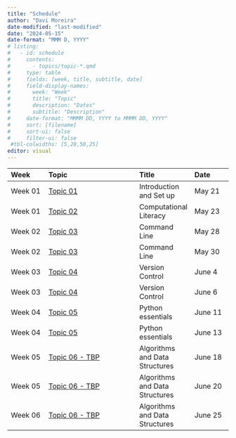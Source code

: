 ```yaml
---
title: "Schedule"
author: "Davi Moreira"
date-modified: "last-modified"
date: "2024-05-15"
date-format: "MMM D, YYYY"
# listing:
#   - id: schedule
#     contents:
#       - topics/topic-*.qmd
#     type: table
#     fields: [week, title, subtitle, date]
#     field-display-names:
#       week: "Week"
#       title: "Topic"
#       description: "Dates"
#       subtitle: "Description"
#     date-format: "MMMM DD, YYYY to MMMM DD, YYYY"
#     sort: [filename]
#     sort-ui: false
#     filter-ui: false
 #tbl-colwidths: [5,20,50,25]
editor: visual
---
```


| Week    | Topic                                              | Title                          | Date    |
|:------------|:-----------------------------|:----------------|:------------|
| Week 01 | [Topic 01](./topics-pages/page-topic-01.qmd)       | Introduction and Set up        | May 21  |
| Week 01 | [Topic 02](./topics-pages/page-topic-02.qmd) | Computational Literacy         | May 23  |
| Week 02 | [Topic 03](./topics-pages/page-topic-03.qmd) | Command Line                   | May 28  |
| Week 02 | [Topic 03](./topics-pages/page-topic-03.qmd) | Command Line                   | May 30  |
| Week 03 | [Topic 04](./topics-pages/page-topic-04.qmd) | Version Control                | June 4  |
| Week 03 | [Topic 04](./topics-pages/page-topic-04.qmd) | Version Control                | June 6  |
| Week 04 | [Topic 05](./topics-pages/page-topic-05.qmd) | Python essentials              | June 11 |
| Week 04 | [Topic 05](./topics-pages/page-topic-05.qmd) | Python essentials              | June 13 |
| Week 05 | [Topic 06 - TBP](./topics-pages/page-topic-02.qmd) | Algorithms and Data Structures | June 18 |
| Week 05 | [Topic 06 - TBP](./topics-pages/page-topic-02.qmd) | Algorithms and Data Structures | June 20 |
| Week 06 | [Topic 06 - TBP](./topics-pages/page-topic-02.qmd) | Algorithms and Data Structures | June 25 |
